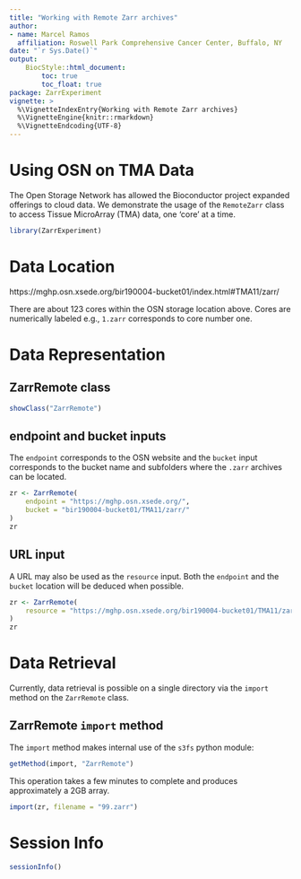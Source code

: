 ```yaml
---
title: "Working with Remote Zarr archives"
author: 
- name: Marcel Ramos
  affiliation: Roswell Park Comprehensive Cancer Center, Buffalo, NY
date: "`r Sys.Date()`"
output:
    BiocStyle::html_document:
        toc: true
        toc_float: true
package: ZarrExperiment
vignette: >
  %\VignetteIndexEntry{Working with Remote Zarr archives}
  %\VignetteEngine{knitr::rmarkdown}
  %\VignetteEndcoding{UTF-8}
---
```



# Using OSN on TMA Data

The Open Storage Network has allowed the Bioconductor project expanded
offerings to cloud data. We demonstrate the usage of the `RemoteZarr`
class to access Tissue MicroArray (TMA) data, one 'core' at a time.

```r
library(ZarrExperiment)
```

# Data Location

https://mghp.osn.xsede.org/bir190004-bucket01/index.html#TMA11/zarr/

There are about 123 cores within the OSN storage location above. Cores are
numerically labeled e.g., `1.zarr` corresponds to core number one. 

# Data Representation

## ZarrRemote class

```r
showClass("ZarrRemote")
```

## endpoint and bucket inputs

The `endpoint` corresponds to the OSN website and the `bucket` input corresponds
to the bucket name and subfolders where the `.zarr` archives can be located.

```r
zr <- ZarrRemote(
    endpoint = "https://mghp.osn.xsede.org/",
    bucket = "bir190004-bucket01/TMA11/zarr/"
)
zr
```

## URL input

A URL may also be used as the `resource` input. Both the `endpoint` and the
`bucket` location will be deduced when possible.

```r
zr <- ZarrRemote(
    resource = "https://mghp.osn.xsede.org/bir190004-bucket01/TMA11/zarr/"
)
zr
```

# Data Retrieval

Currently, data retrieval is possible on a single directory via the `import`
method on the `ZarrRemote` class.

## ZarrRemote `import` method

The `import` method makes internal use of the `s3fs` python module:

```r
getMethod(import, "ZarrRemote")
```

This operation takes a few minutes to complete and produces approximately a 2GB
array.

```r
import(zr, filename = "99.zarr")
```

# Session Info

```r
sessionInfo()
```


